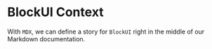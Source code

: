 

<Meta title="Documents/BlockUI Context" component={BlockUI} />

# BlockUI Context

With `MDX`, we can define a story for `BlockUI` right in the middle of our Markdown documentation.